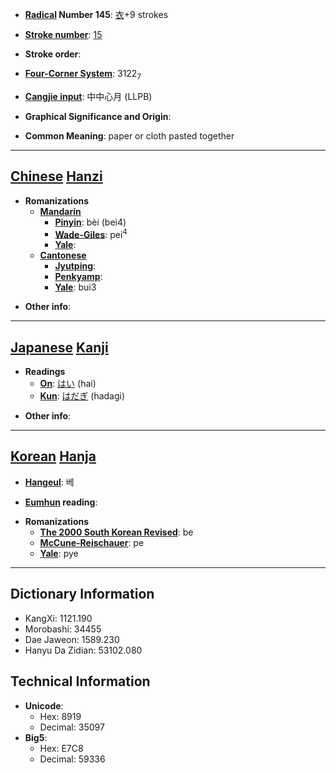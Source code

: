 * '''[[Wiktionary:Chinese radical index| Radical]] Number 145''': [[Wiktionary:Chinese radical index 衣|衣]]+9 strokes

* '''[[Wiktionary:Chinese total strokes index|Stroke number]]''': [[Wiktionary:Chinese total strokes index 15|15]]

* '''Stroke order''': 

* '''[[Wiktionary:Chinese four corner index|Four-Corner System]]''': 3122<sub>7</sub>

* '''[[Wiktionary:Chinese Cangjie index|Cangjie input]]''': 中中心月 (LLPB)

* '''Graphical Significance and Origin''': 

* '''Common Meaning''': paper or cloth pasted together

----

== [[Chinese]] [[Hanzi]] ==

* '''Romanizations'''
** '''[[Mandarin]]'''
*** '''[[Pinyin]]''': bèi (bei4)
*** '''[[Wade-Giles]]''': pei<sup>4</sup>
*** '''[[Yale]]''': 
** '''[[Cantonese]]'''
*** '''[[Jyutping]]''':
*** '''[[Penkyamp]]''': 
*** '''[[Yale]]''': bui3

* '''Other info''': 

----

== [[Japanese]] [[Kanji]] ==

* '''Readings'''
** '''[[On]]''': [[はい]] (hai)
** '''[[Kun]]''': [[はだぎ]] (hadagi)

* '''Other info''':  

----

== [[Korean]] [[Hanja]] ==

* '''[[Hangeul]]''': 베

* '''[[Eumhun]] reading''': 

* '''Romanizations'''
** '''[[The 2000 South Korean Revised Romanization|The 2000 South Korean Revised]]''': be
** '''[[McCune-Reischauer]]''': pe
** '''[[Yale]]''': pye

----

== Dictionary Information ==

* KangXi: 1121.190
* Morobashi: 34455
* Dae Jaweon: 1589.230
* Hanyu Da Zidian: 53102.080

== Technical Information ==

* '''Unicode''':
** Hex: 8919
** Decimal: 35097
* '''Big5''':
** Hex: E7C8
** Decimal: 59336